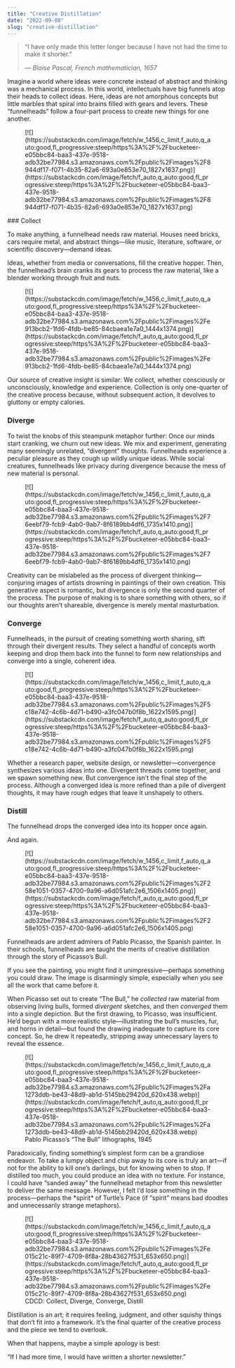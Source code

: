 ```yaml
---
title: "Creative Distillation"
date: "2022-09-08"
slug: "creative-distillation"
---
```


> “I have only made this letter longer because I have not had the time to make it shorter.”
> 
> *— Blaise Pascal, French mathematician, 1657*

Imagine a world where ideas were concrete instead of abstract and thinking was a mechanical process. In this world, intellectuals have big funnels atop their heads to collect ideas. Here, ideas are not amorphous concepts but little marbles that spiral into brains filled with gears and levers. These “funnelheads” follow a four-part process to create new things for one another.

<div class="wp-block-image"><figure class="aligncenter is-resized">[![](https://substackcdn.com/image/fetch/w_1456,c_limit,f_auto,q_auto:good,fl_progressive:steep/https%3A%2F%2Fbucketeer-e05bbc84-baa3-437e-9518-adb32be77984.s3.amazonaws.com%2Fpublic%2Fimages%2F8944df17-f071-4b35-82a6-693a0e853e70_1827x1637.png)](https://substackcdn.com/image/fetch/f_auto,q_auto:good,fl_progressive:steep/https%3A%2F%2Fbucketeer-e05bbc84-baa3-437e-9518-adb32be77984.s3.amazonaws.com%2Fpublic%2Fimages%2F8944df17-f071-4b35-82a6-693a0e853e70_1827x1637.png)</figure></div>### Collect

To make anything, a funnelhead needs raw material. Houses need bricks, cars require metal, and abstract things—like music, literature, software, or scientific discovery—demand ideas.

Ideas, whether from media or conversations, fill the creative hopper. Then, the funnelhead’s brain cranks its gears to process the raw material, like a blender working through fruit and nuts.

<div class="wp-block-image"><figure class="aligncenter is-resized">[![](https://substackcdn.com/image/fetch/w_1456,c_limit,f_auto,q_auto:good,fl_progressive:steep/https%3A%2F%2Fbucketeer-e05bbc84-baa3-437e-9518-adb32be77984.s3.amazonaws.com%2Fpublic%2Fimages%2Fe913bcb2-1fd6-4fdb-be85-84cbaea1e7a0_1444x1374.png)](https://substackcdn.com/image/fetch/f_auto,q_auto:good,fl_progressive:steep/https%3A%2F%2Fbucketeer-e05bbc84-baa3-437e-9518-adb32be77984.s3.amazonaws.com%2Fpublic%2Fimages%2Fe913bcb2-1fd6-4fdb-be85-84cbaea1e7a0_1444x1374.png)</figure></div>Our source of creative insight is similar: We collect, whether consciously or unconsciously, knowledge and experience. Collection is only one-quarter of the creative process because, without subsequent action, it devolves to gluttony or empty calories.

### Diverge

To twist the knobs of this steampunk metaphor further: Once our minds start cranking, we churn out new ideas. We mix and experiment, generating many seemingly unrelated, “divergent” thoughts. Funnelheads experience a peculiar pleasure as they cough up wildly unique ideas. While social creatures, funnelheads like privacy during divergence because the mess of new material is personal.

<div class="wp-block-image"><figure class="aligncenter is-resized">[![](https://substackcdn.com/image/fetch/w_1456,c_limit,f_auto,q_auto:good,fl_progressive:steep/https%3A%2F%2Fbucketeer-e05bbc84-baa3-437e-9518-adb32be77984.s3.amazonaws.com%2Fpublic%2Fimages%2F76eebf79-fcb9-4ab0-9ab7-8f6189bb4df6_1735x1410.png)](https://substackcdn.com/image/fetch/f_auto,q_auto:good,fl_progressive:steep/https%3A%2F%2Fbucketeer-e05bbc84-baa3-437e-9518-adb32be77984.s3.amazonaws.com%2Fpublic%2Fimages%2F76eebf79-fcb9-4ab0-9ab7-8f6189bb4df6_1735x1410.png)</figure></div>Creativity can be mislabeled as the process of divergent thinking—conjuring images of artists drowning in paintings of their own creation. This generative aspect is romantic, but divergence is only the second quarter of the process. The purpose of making is to share something with others, so if our thoughts aren’t shareable, divergence is merely mental masturbation.

### Converge

Funnelheads, in the pursuit of creating something worth sharing, sift through their divergent results. They select a handful of concepts worth keeping and drop them back into the funnel to form new relationships and converge into a single, coherent idea.

<div class="wp-block-image"><figure class="aligncenter is-resized">[![](https://substackcdn.com/image/fetch/w_1456,c_limit,f_auto,q_auto:good,fl_progressive:steep/https%3A%2F%2Fbucketeer-e05bbc84-baa3-437e-9518-adb32be77984.s3.amazonaws.com%2Fpublic%2Fimages%2F5c18e742-4c6b-4d71-b490-a3fc047b0f8b_1622x1595.png)](https://substackcdn.com/image/fetch/f_auto,q_auto:good,fl_progressive:steep/https%3A%2F%2Fbucketeer-e05bbc84-baa3-437e-9518-adb32be77984.s3.amazonaws.com%2Fpublic%2Fimages%2F5c18e742-4c6b-4d71-b490-a3fc047b0f8b_1622x1595.png)</figure></div>Whether a research paper, website design, or newsletter—convergence synthesizes various ideas into one. Divergent threads come together, and we spawn something new. But convergence isn’t the final step of the process. Although a converged idea is more refined than a pile of divergent thoughts, it may have rough edges that leave it unshapely to others.

### Distill

The funnelhead drops the converged idea into its hopper once again.

And again.

<div class="wp-block-image"><figure class="aligncenter is-resized">[![](https://substackcdn.com/image/fetch/w_1456,c_limit,f_auto,q_auto:good,fl_progressive:steep/https%3A%2F%2Fbucketeer-e05bbc84-baa3-437e-9518-adb32be77984.s3.amazonaws.com%2Fpublic%2Fimages%2F258e1051-0357-4700-9a96-a6d051afc2e6_1506x1405.png)](https://substackcdn.com/image/fetch/f_auto,q_auto:good,fl_progressive:steep/https%3A%2F%2Fbucketeer-e05bbc84-baa3-437e-9518-adb32be77984.s3.amazonaws.com%2Fpublic%2Fimages%2F258e1051-0357-4700-9a96-a6d051afc2e6_1506x1405.png)</figure></div>Funnelheads are ardent admirers of Pablo Picasso, the Spanish painter. In their schools, funnelheads are taught the merits of creative distillation through the story of Picasso’s Bull.

If you see the painting, you might find it unimpressive—perhaps something you could draw. The image is disarmingly simple, especially when you see all the work that came before it.

When Picasso set out to create “The Bull,” he *collected* raw material from observing living bulls, formed *divergent* sketches, and then *converged* them into a single depiction. But the first drawing, to Picasso, was insufficient. He’d begun with a more realistic style—illustrating the bull’s muscles, fur, and horns in detail—but found the drawing inadequate to capture its core concept. So, he drew it repeatedly, stripping away unnecessary layers to reveal the essence.

<div class="wp-block-image"><figure class="aligncenter is-resized">[![](https://substackcdn.com/image/fetch/w_1456,c_limit,f_auto,q_auto:good,fl_progressive:steep/https%3A%2F%2Fbucketeer-e05bbc84-baa3-437e-9518-adb32be77984.s3.amazonaws.com%2Fpublic%2Fimages%2Fa1273ddb-be43-48d9-ab1d-5145bb29420d_620x438.webp)](https://substackcdn.com/image/fetch/f_auto,q_auto:good,fl_progressive:steep/https%3A%2F%2Fbucketeer-e05bbc84-baa3-437e-9518-adb32be77984.s3.amazonaws.com%2Fpublic%2Fimages%2Fa1273ddb-be43-48d9-ab1d-5145bb29420d_620x438.webp)<figcaption>Pablo Picasso’s “The Bull” lithographs, 1945</figcaption></figure></div>Paradoxically, finding something’s simplest form can be a grandiose endeavor. To take a lumpy object and chip away to its core is truly an art—if not for the ability to kill one’s darlings, but for knowing when to stop. If distilled too much, you could produce an idea with no texture. For instance, I could have “sanded away” the funnelhead metaphor from this newsletter to deliver the same message. However, I felt I’d lose something in the process—perhaps the *spirit* of Turtle’s Pace (if “spirit” means bad doodles and unnecessarily strange metaphors).

<div class="wp-block-image"><figure class="aligncenter is-resized">[![](https://substackcdn.com/image/fetch/w_1456,c_limit,f_auto,q_auto:good,fl_progressive:steep/https%3A%2F%2Fbucketeer-e05bbc84-baa3-437e-9518-adb32be77984.s3.amazonaws.com%2Fpublic%2Fimages%2Fe015c21c-89f7-4709-8f8a-28b43627f531_653x650.png)](https://substackcdn.com/image/fetch/f_auto,q_auto:good,fl_progressive:steep/https%3A%2F%2Fbucketeer-e05bbc84-baa3-437e-9518-adb32be77984.s3.amazonaws.com%2Fpublic%2Fimages%2Fe015c21c-89f7-4709-8f8a-28b43627f531_653x650.png)<figcaption>CDCD: Collect, Diverge, Converge, Distill</figcaption></figure></div>Distillation is an art; it requires feeling, judgment, and other squishy things that don’t fit into a framework. It’s the final quarter of the creative process and the piece we tend to overlook.

When that happens, maybe a simple apology is best:

“If I had more time, I would have written a shorter newsletter.”